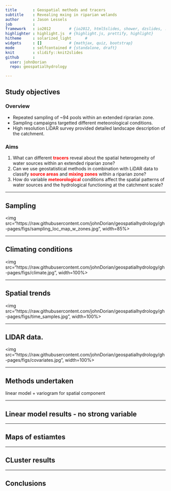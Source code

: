 ```yaml
---
title       : Geospatial methods and tracers
subtitle    : Revealing mxing in riparian welands
author      : Jason Lessels
job         : 
framework   : io2012        # {io2012, html5slides, shower, dzslides, ...}
highlighter : highlight.js  # {highlight.js, prettify, highlight}
hitheme     : solarized_light      # 
widgets     : []            # {mathjax, quiz, bootstrap}
mode        : selfcontained # {standalone, draft}
knit        : slidify::knit2slides
github      :
  user: johnDorian
  repo: geospatialhydrology

---
```

<!-- Limit image width and height -->
<style type='text/css'>

strong {
  font-weight: bold;
  color: red;
}
em {
  font-style: italic
}
</style>

<!-- Center image on slide -->
<script src="http://ajax.aspnetcdn.com/ajax/jQuery/jquery-1.7.min.js"></script>
<script type='text/javascript'>
$(function() {
    $("p:has(img)").addClass('centered');
});
</script>


## Study objectives

### Overview
* Repeated sampling of ~94 pools within an extended riprarian zone. 
* Sampling campaigns targetted different meteorological conditions.
* High resolution LiDAR survey provided detailed landscape description of the catchment.


### Aims
1.  What can different **tracers** reveal about the spatial heterogeneity of water sources within an extended riparian zone?
2. Can we use geostatistical methods in combination with LiDAR data to classify **source areas** and **mixing zones** within a riparian zone?
3.	How do variable **meteorological** conditions affect the spatial patterns of water sources and the hydrological functioning at the catchment scale? 




---

## Sampling

<img src="https://raw.githubusercontent.com/johnDorian/geospatialhydrology/gh-pages/figs/sampling_loc_map_w_zones.jpg", width=85%>


---

## Climating conditions




<img src="https://raw.githubusercontent.com/johnDorian/geospatialhydrology/gh-pages/figs/climate.jpg", width=100%>




---

## Spatial trends
<img src="https://raw.githubusercontent.com/johnDorian/geospatialhydrology/gh-pages/figs/time_samples.jpg", width=100%>



---

## LIDAR data. 

<img src="https://raw.githubusercontent.com/johnDorian/geospatialhydrology/gh-pages/figs/covariates.jpg", width=100%>


---

## Methods undertaken
linear model + variogram for spatial component

---

## Linear model results - no strong variable

---

## Maps of estiamtes

---

## CLuster results

---

## Conclusions




